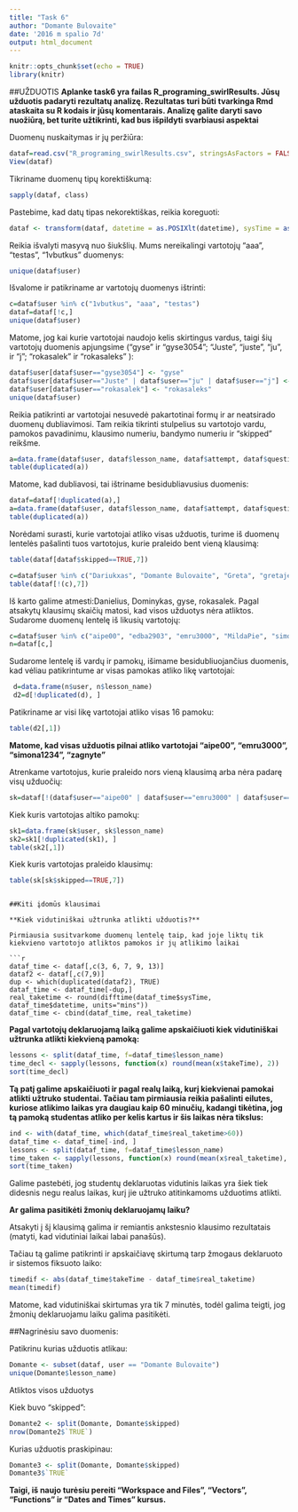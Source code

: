 ```yaml
---
title: "Task 6"
author: "Domante Bulovaite"
date: '2016 m spalio 7d'
output: html_document
---
```


```r
knitr::opts_chunk$set(echo = TRUE)
library(knitr)

```
##UŽDUOTIS
**Aplanke task6 yra failas R_programing_swirlResults. Jūsų užduotis padaryti rezultatų analizę. Rezultatas turi būti tvarkinga Rmd ataskaita su R kodais ir jūsų komentarais. Analizę galite daryti savo nuožiūrą, bet turite užtikrinti, kad bus išpildyti svarbiausi aspektai **

Duomenų nuskaitymas ir jų peržiūra:

```r
dataf=read.csv("R_programing_swirlResults.csv", stringsAsFactors = FALSE)
View(dataf)
```

Tikriname duomenų tipų korektiškumą: 

```r
sapply(dataf, class)
```

Pastebime, kad datų tipas nekorektiškas, reikia koreguoti:

```r
dataf <- transform(dataf, datetime = as.POSIXlt(datetime), sysTime = as.POSIXlt(sysTime) )

```

Reikia išvalyti masyvą nuo šiukšlių. Mums nereikalingi vartotojų "aaa", "testas", "1vbutkus" duomenys:

```r
unique(dataf$user)
```

Išvalome ir patikriname ar vartotojų duomenys ištrinti:
```r
c=dataf$user %in% c("1vbutkus", "aaa", "testas")
dataf=dataf[!c,]
unique(dataf$user)
```

Matome, jog kai kurie vartotojai naudojo kelis skirtingus vardus, taigi šių vartotojų duomenis apjungsime (“gyse” ir “gyse3054”; “Juste”, “juste”, “ju”, ir “j”; “rokasalek” ir “rokasaleks” ):

```r
dataf$user[dataf$user=="gyse3054"] <- "gyse"
dataf$user[dataf$user=="Juste" | dataf$user=="ju" | dataf$user=="j"] <- "juste"
dataf$user[dataf$user=="rokasalek"] <- "rokasaleks"
unique(dataf$user)

```

Reikia patikrinti ar vartotojai nesuvedė pakartotinai formų ir ar neatsirado duomenų dubliavimosi.
Tam reikia tikrinti stulpelius su vartotojo vardu, pamokos pavadinimu, klausimo numeriu, bandymo numeriu ir “skipped” reikšme.

```r
a=data.frame(dataf$user, dataf$lesson_name, dataf$attempt, dataf$question_number, dataf$correct, dataf$skipped)
table(duplicated(a))
```

Matome, kad dubliavosi, tai ištriname besidubliavusius duomenis:

```r

dataf=dataf[!duplicated(a),]
a=data.frame(dataf$user, dataf$lesson_name, dataf$attempt, dataf$question_number, dataf$correct, dataf$skipped)
table(duplicated(a))
```


Norėdami surasti, kurie vartotojai atliko visas užduotis, turime iš duomenų lentelės pašalinti tuos vartotojus, kurie praleido bent vieną klausimą:
```r
table(dataf[dataf$skipped==TRUE,7])
```

```r
c=dataf$user %in% c("Dariukxas", "Domante Bulovaite", "Greta", "gretajes", "gyse3054", "juste", "Juste", "Karolina", "kestous", "ogadova", "ojautakaite",  "Raigardas", "rokasaleks", "SandraKozlovskaja", "simonalevickaite", "sindeivydas", "j" , "ju")
table(dataf[!(c),7])
```
Iš karto galime atmesti:Danielius, Dominykas, gyse, rokasalek. Pagal atsakytų klausimų skaičių matosi, kad visos užduotys nėra atliktos. Sudarome duomenų lentelę iš likusių vartotojų:

```r
c=dataf$user %in% c("aipe00", "edba2903", "emru3000", "MildaPie", "simona1234", "zagnyte" )
n=dataf[c,]
```

Sudarome lentelę iš vardų ir pamokų, išimame besidubliuojančius duomenis, kad vėliau patikrintume ar visas pamokas atliko likę vartotojai:

```r
 d=data.frame(n$user, n$lesson_name)
 d2=d[!duplicated(d), ]
```

Patikriname ar visi likę vartotojai atliko visas 16 pamoku:

```r
table(d2[,1])
```

**Matome, kad visas užduotis pilnai atliko vartotojai "aipe00", "emru3000", "simona1234", "zagnyte"**


Atrenkame vartotojus, kurie praleido nors vieną klausimą arba nėra padarę visų užduočių:

```r
sk=dataf[!(dataf$user=="aipe00" | dataf$user=="emru3000" | dataf$user=="simona1234" | dataf$user=="zagnyte"),]
```

Kiek kuris vartotojas altiko pamokų:

```r
sk1=data.frame(sk$user, sk$lesson_name)
sk2=sk1[!duplicated(sk1), ]
table(sk2[,1])
```
Kiek kuris vartotojas praleido klausimų:

```r
table(sk[sk$skipped==TRUE,7])
```

```

##Kiti įdomūs klausimai

**Kiek vidutiniškai užtrunka atlikti užduotis?**

Pirmiausia susitvarkome duomenų lentelę taip, kad joje liktų tik kiekvieno vartotojo atliktos pamokos ir jų atlikimo laikai

```r

dataf_time <- dataf[,c(3, 6, 7, 9, 13)]
dataf2 <- dataf[,c(7,9)]
dup <- which(duplicated(dataf2), TRUE)
dataf_time <- dataf_time[-dup,]
real_taketime <- round(difftime(dataf_time$sysTime, dataf_time$datetime, units="mins"))
dataf_time <- cbind(dataf_time, real_taketime)
```


**Pagal vartotojų deklaruojamą laiką galime apskaičiuoti kiek vidutiniškai užtrunka atlikti kiekvieną pamoką:**


```r

lessons <- split(dataf_time, f=dataf_time$lesson_name)
time_decl <- sapply(lessons, function(x) round(mean(x$takeTime), 2))
sort(time_decl)
```


**Tą patį galime apskaičiuoti ir pagal realų laiką, kurį kiekvienai pamokai atlikti užtruko studentai. Tačiau tam pirmiausia reikia pašalinti eilutes, kuriose atlikimo laikas yra daugiau kaip 60 minučių, kadangi tikėtina, jog tą pamoką studentas atliko per kelis kartus ir šis laikas nėra tikslus:**

```r
ind <- with(dataf_time, which(dataf_time$real_taketime>60))
dataf_time <- dataf_time[-ind, ]
lessons <- split(dataf_time, f=dataf_time$lesson_name)
time_taken <- sapply(lessons, function(x) round(mean(x$real_taketime), 2))
sort(time_taken)
```

Galime pastebėti, jog studentų deklaruotas vidutinis laikas yra šiek tiek didesnis negu realus laikas, kurį jie užtruko atitinkamoms užduotims atlikti.


**Ar galima pasitikėti žmonių deklaruojamų laiku?**

Atsakyti į šį klausimą galima ir remiantis ankstesnio klausimo rezultatais (matyti, kad vidutiniai laikai labai panašūs).

Tačiau tą galime patikrinti ir apskaičiavę skirtumą tarp žmogaus deklaruoto ir sistemos fiksuoto laiko:

```r
timedif <- abs(dataf_time$takeTime - dataf_time$real_taketime)
mean(timedif)
```
Matome, kad vidutiniškai skirtumas yra tik 7 minutės, todėl galima teigti, jog žmonių deklaruojamu laiku galima pasitikėti.

##Nagrinėsiu savo duomenis:

Patikrinu kurias užduotis atlikau:
```r
Domante <- subset(dataf, user == "Domante Bulovaite")
unique(Domante$lesson_name)
```

Atliktos visos užduotys

Kiek buvo "skipped":

```r
Domante2 <- split(Domante, Domante$skipped)
nrow(Domante2$`TRUE`)
```

Kurias užduotis praskipinau:

```r
Domante3 <- split(Domante, Domante$skipped)
Domante3$`TRUE`
```

**Taigi, iš naujo turėsiu pereiti "Workspace and Files", "Vectors", "Functions" ir "Dates and Times" kursus.**